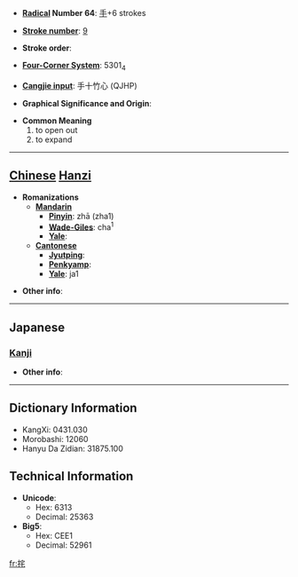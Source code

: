 * '''[[Wiktionary:Chinese radical index| Radical]] Number 64''': [[Wiktionary:Chinese radical index 手|手]]+6 strokes

* '''[[Wiktionary:Chinese total strokes index|Stroke number]]''': [[Wiktionary:Chinese total strokes index 9|9]]

* '''Stroke order''': 

* '''[[Wiktionary:Chinese four corner index|Four-Corner System]]''': 5301<sub>4</sub>

* '''[[Wiktionary:Chinese Cangjie index|Cangjie input]]''': 手十竹心 (QJHP)

* '''Graphical Significance and Origin''': 

* '''Common Meaning'''
*#to open out
*# to expand


----

== [[Chinese]] [[Hanzi]] ==

* '''Romanizations'''
** '''[[Mandarin]]'''
*** '''[[Pinyin]]''': zhā (zha1)
*** '''[[Wade-Giles]]''': cha<sup>1</sup>
*** '''[[Yale]]''': 
** '''[[Cantonese]]'''
*** '''[[Jyutping]]''':
*** '''[[Penkyamp]]''': 
*** '''[[Yale]]''': ja1

* '''Other info''': 

----

==Japanese==
===[[Kanji]]===
{{kanji|on readings=[[た]] (ta)|kun readings=[[ひらく]] (hiraku)}}

* '''Other info''':  

----

== Dictionary Information ==

* KangXi: 0431.030
* Morobashi: 12060
* Hanyu Da Zidian: 31875.100

== Technical Information ==

* '''Unicode''':
** Hex: 6313
** Decimal: 25363
* '''Big5''':
** Hex: CEE1
** Decimal: 52961

[[fr:挓]]